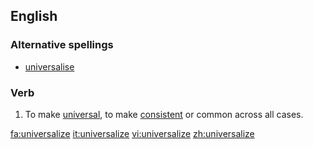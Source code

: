 ==English==

===Alternative spellings===
*[[universalise]]

===Verb===
{{en-verb|universaliz|es}}

# To make [[universal]], to make [[consistent]] or common across all cases.

[[fa:universalize]]
[[it:universalize]]
[[vi:universalize]]
[[zh:universalize]]